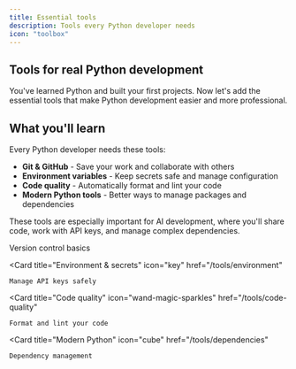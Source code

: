 ```yaml
---
title: Essential tools
description: Tools every Python developer needs
icon: "toolbox"
---
```


## Tools for real Python development

You've learned Python and built your first projects. Now let's add the essential tools that make Python development easier and more professional.

## What you'll learn

Every Python developer needs these tools:
- **Git & GitHub** - Save your work and collaborate with others
- **Environment variables** - Keep secrets safe and manage configuration  
- **Code quality** - Automatically format and lint your code
- **Modern Python tools** - Better ways to manage packages and dependencies

These tools are especially important for AI development, where you'll share code, work with API keys, and manage complex dependencies.

<CardGroup cols={2}>
  <Card
    title="Git & GitHub"
    icon="code-branch"
    href="/tools/git"
  >
    Version control basics
  </Card>
  
  <Card
    title="Environment & secrets"
    icon="key"
    href="/tools/environment"
  >
    Manage API keys safely
  </Card>
  
  <Card
    title="Code quality"
    icon="wand-magic-sparkles"
    href="/tools/code-quality"
  >
    Format and lint your code
  </Card>
  
  <Card
    title="Modern Python"
    icon="cube"
    href="/tools/dependencies"
  >
    Dependency management
  </Card>
</CardGroup>
